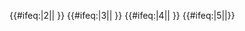 {{#ifeq:{{{exclude}}}|2||{{NYCS time 2|2|icon=weekdaysnights|text=僅平日和平日深夜停站|time={{{time|}}}}} {{NYCS br|time={{{time|}}}}}}} {{#ifeq:{{{exclude}}}|3||{{NYCS time 2|3|icon=weekdaysonly|text=僅平日停站|time={{{time|}}}}} {{NYCS br|time={{{time|}}}}}}} {{#ifeq:{{{exclude}}}|4||{{NYCS time 2|4|icon=nightsweekends|text=僅深夜和週末停站|time={{{time|}}}}} {{NYCS br|time={{{time|}}}}}}} {{#ifeq:{{{exclude}}}|5||{{NYCS time 2|5|icon=weekendsnights|text=僅週末和週末深夜停站|time={{{time|}}}}}}}<noinclude>
[[Category:紐約地鐵模板|{{PAGENAME}}]]
</noinclude>